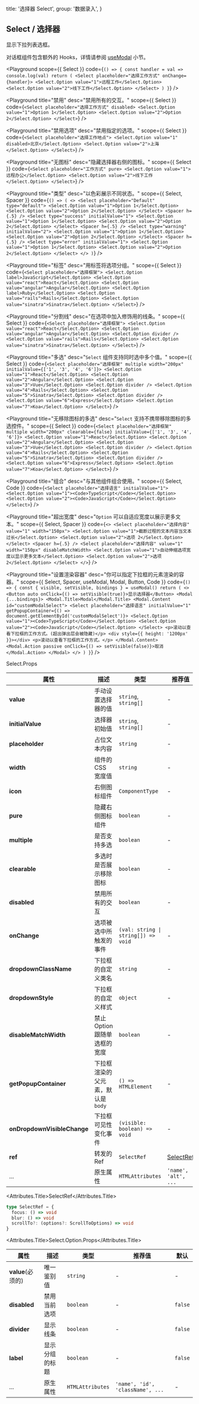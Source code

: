 
  title: '选择器 Select',
  group: '数据录入',
}

## Select / 选择器

显示下拉列表选框。

对话框组件包含额外的 Hooks，详情请参阅 [useModal](/zh-cn/hooks/use-modal) 小节。

<Playground
  scope={{ Select }}
  code={`
() => {
  const handler = val => console.log(val)
  return (
    <Select placeholder="选择工作方式" onChange={handler}>
      <Select.Option value="1">远程工作</Select.Option>
      <Select.Option value="2">线下工作</Select.Option>
    </Select>
  )
}
`}
/>

<Playground
  title="禁用"
  desc="禁用所有的交互。"
  scope={{ Select }}
  code={`
<Select placeholder="选择工作方式" disabled>
  <Select.Option value="1">Option 1</Select.Option>
  <Select.Option value="2">Option 2</Select.Option>
</Select>
`}
/>

<Playground
  title="禁用选项"
  desc="禁用指定的选项。"
  scope={{ Select }}
  code={`
<Select placeholder="选择工作地点">
  <Select.Option value="1" disabled>北京</Select.Option>
  <Select.Option value="2">上海</Select.Option>
</Select>
`}
/>

<Playground
  title="无图标"
  desc="隐藏选择器右侧的图标。"
  scope={{ Select }}
  code={`
<Select placeholder="工作方式" pure>
  <Select.Option value="1">远程办公</Select.Option>
  <Select.Option value="2">线下工作</Select.Option>
</Select>
`}
/>

<Playground
  title="类型"
  desc="以色彩展示不同状态。"
  scope={{ Select, Spacer }}
  code={`
() => (
  <>
    <Select placeholder="Default" type="default">
      <Select.Option value="1">Option 1</Select.Option>
      <Select.Option value="2">Option 2</Select.Option>
    </Select>
    <Spacer h={.5} />
    <Select type="success" initialValue="1">
      <Select.Option value="1">Option 1</Select.Option>
      <Select.Option value="2">Option 2</Select.Option>
    </Select>
    <Spacer h={.5} />
    <Select type="warning" initialValue="2">
      <Select.Option value="1">Option 1</Select.Option>
      <Select.Option value="2">Option 2</Select.Option>
    </Select>
    <Spacer h={.5} />
    <Select type="error" initialValue="1">
      <Select.Option value="1">Option 1</Select.Option>
      <Select.Option value="2">Option 2</Select.Option>
    </Select>
  </>
)
`}
/>

<Playground
  title="标签"
  desc="用标签将选项分组。"
  scope={{ Select }}
  code={`
<Select placeholder="选择框架">
  <Select.Option label>JavaScript</Select.Option>
  <Select.Option value="react">React</Select.Option>
  <Select.Option value="angular">Angular</Select.Option>
  <Select.Option label>Ruby</Select.Option>
  <Select.Option value="rails">Rails</Select.Option>
  <Select.Option value="sinatra">Sinatra</Select.Option>
</Select>
`}
/>

<Playground
  title="分割线"
  desc="在选项中加入修饰用的线条。"
  scope={{ Select }}
  code={`
<Select placeholder="选择框架">
  <Select.Option value="react">React</Select.Option>
  <Select.Option value="angular">Angular</Select.Option>
  <Select.Option divider />
  <Select.Option value="rails">Rails</Select.Option>
  <Select.Option value="sinatra">Sinatra</Select.Option>
</Select>
`}
/>

<Playground
  title="多选"
  desc="`Select` 组件支持同时选中多个值。"
  scope={{ Select }}
  code={`
<Select placeholder="选择框架" multiple width="200px" initialValue={['1', '3', '4', '6']}>
  <Select.Option value="1">React</Select.Option>
  <Select.Option value="2">Angular</Select.Option>
  <Select.Option value="3">Vue</Select.Option>
  <Select.Option divider />
  <Select.Option value="4">Rails</Select.Option>
  <Select.Option value="5">Sinatra</Select.Option>
  <Select.Option divider />
  <Select.Option value="6">Express</Select.Option>
  <Select.Option value="7">Koa</Select.Option>
</Select>
`}
/>

<Playground
  title="无移除图标的多选"
  desc="`Select` 支持不携带移除图标的多选控件。"
  scope={{ Select }}
  code={`
<Select placeholder="选择框架" multiple width="200px" clearable={false} initialValue={['1', '3', '4', '6']}>
  <Select.Option value="1">React</Select.Option>
  <Select.Option value="2">Angular</Select.Option>
  <Select.Option value="3">Vue</Select.Option>
  <Select.Option divider />
  <Select.Option value="4">Rails</Select.Option>
  <Select.Option value="5">Sinatra</Select.Option>
  <Select.Option divider />
  <Select.Option value="6">Express</Select.Option>
  <Select.Option value="7">Koa</Select.Option>
</Select>
`}
/>

<Playground
  title="组合"
  desc="与其他组件组合使用。"
  scope={{ Select, Code }}
  code={`
<Select placeholder="选择语言" initialValue="1">
  <Select.Option value="1"><Code>TypeScript</Code></Select.Option>
  <Select.Option value="2"><Code>JavaScript</Code></Select.Option>
</Select>
`}
/>

<Playground
  title="超出宽度"
  desc="`Option` 可以自适应宽度以展示更多文本。"
  scope={{ Select, Spacer }}
  code={`
<>
  <Select placeholder="选择内容" value="1" width="150px">
    <Select.Option value="1">截断过程的文本内容当文本过长</Select.Option>
    <Select.Option value="2">选项 2</Select.Option>
  </Select>
  <Spacer h={.5} />
  <Select placeholder="选择内容" value="1" width="150px" disableMatchWidth>
    <Select.Option value="1">自动伸缩选项宽度以显示更多文本</Select.Option>
    <Select.Option value="2">选项 2</Select.Option>
  </Select>
</>
`}
/>

<Playground
  title="设置渲染容器"
  desc="你可以指定下拉框的元素渲染的容器。"
  scope={{ Select, Spacer, useModal, Modal, Button, Code }}
  code={`
() => {
  const { visible, setVisible, bindings } = useModal()
    return (
      <>
        <Button auto onClick={() => setVisible(true)}>显示选择器</Button>
        <Modal {...bindings}>
          <Modal.Title>Modal</Modal.Title>
          <Modal.Content id="customModalSelect">
            <Select placeholder="选择语言" initialValue="1"
              getPopupContainer={() => document.getElementById('customModalSelect')}>
              <Select.Option value="1"><Code>TypeScript</Code></Select.Option>
              <Select.Option value="2"><Code>JavaScript</Code></Select.Option>
            </Select>
            <p>滚动以查看下拉框的工作方式。(超出弹出层会被隐藏)</p>
            <div style={{ height: '1200px' }}></div>
            <p>滚动以查看下拉框的工作方式。</p>
          </Modal.Content>
          <Modal.Action passive onClick={() => setVisible(false)}>取消</Modal.Action>
        </Modal>
      </>
    )
}
`}
/>

<Attributes edit="/pages/zh-cn/components/select.mdx">
<Attributes.Title>Select.Props</Attributes.Title>

| 属性                        | 描述                              | 类型                                                | 推荐值                  | 默认            |
| --------------------------- | --------------------------------- | --------------------------------------------------- | ----------------------- | --------------- |
| **value**                   | 手动设置选择器的值                | `string`, `string[]`                                | -                       | -               |
| **initialValue**            | 选择器初始值                      | `string`, `string[]`                                | -                       | -               |
| **placeholder**             | 占位文本内容                      | `string`                                            | -                       | -               |
| **width**                   | 组件的 CSS 宽度值                 | `string`                                            | -                       | `initial`       |
| **icon**                    | 右侧图标组件                      | `ComponentType`                                     | -                       | `SVG Component` |
| **pure**                    | 隐藏右侧图标组件                  | `boolean`                                           | -                       | `false`         |
| **multiple**                | 是否支持多选                      | `boolean`                                           | -                       | `false`         |
| **clearable**               | 多选时是否展示移除图标            | `boolean`                                           | -                       | `true`          |
| **disabled**                | 禁用所有的交互                    | `boolean`                                           | -                       | `false`         |
| **onChange**                | 选项被选中所触发的事件            | <Code>(val: string &#124; string[]) => void </Code> | -                       | -               |
| **dropdownClassName**       | 下拉框的自定义类名                | `string`                                            | -                       | -               |
| **dropdownStyle**           | 下拉框的自定义样式                | `object`                                            | -                       | -               |
| **disableMatchWidth**       | 禁止 Option 跟随单选框的宽度      | `boolean`                                           | -                       | `false`         |
| **getPopupContainer**       | 下拉框渲染的父元素，默认是 `body` | `() => HTMLElement`                                 | -                       | -               |
| **onDropdownVisibleChange** | 下拉框可见性变化事件              | `(visible: boolean) => void`                        | -                       | -               |
| **ref**                     | 转发的 Ref                        | `SelectRef`                                         | [SelectRef](#selectref) | -               |
| ...                         | 原生属性                          | `HTMLAttributes`                                    | `'name', 'alt', ...`    | -               |

<Attributes.Title>SelectRef</Attributes.Title>

```ts
type SelectRef = {
  focus: () => void
  blur: () => void
  scrollTo?: (options?: ScrollToOptions) => void
}
```

<Attributes.Title>Select.Option.Props</Attributes.Title>

| 属性              | 描述           | 类型             | 推荐值                           | 默认    |
| ----------------- | -------------- | ---------------- | -------------------------------- | ------- |
| **value**(必须的) | 唯一鉴别值     | `string`         | -                                | -       |
| **disabled**      | 禁用当前选项   | `boolean`        | -                                | `false` |
| **divider**       | 显示线条       | `boolean`        | -                                | `false` |
| **label**         | 显示分组的标题 | `boolean`        | -                                | `false` |
| ...               | 原生属性       | `HTMLAttributes` | `'name', 'id', 'className', ...` | -       |

</Attributes>

